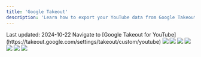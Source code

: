 ```yaml
---
title: 'Google Takeout'
description: 'Learn how to export your YouTube data from Google Takeout'
---
```


<Check>
Last updated: 2024-10-22
</Check>

<Steps>
  <Step title="Go to Google Takeout for YouTube">
    Navigate to [Google Takeout for YouTube](https://takeout.google.com/settings/takeout/custom/youtube)
    <Frame>
      <img src="/images/social-media/youtube/default/step1.png" />
    </Frame>
  </Step>
  <Step title="Click on 'Multiple Formats'">
    <Frame>
      <img src="/images/social-media/youtube/default/step2.png" />
    </Frame>
  </Step>
  <Step title="Select 'Choose JSON for the history format'">
    <Frame>
      <img src="/images/social-media/youtube/default/step3.png" />
    </Frame>
  </Step>
  <Step title="Select 'Continue' to go to the next step">
    <Frame>
      <img src="/images/social-media/youtube/default/step4.png" />
    </Frame>
  </Step>
  <Step title="Choose the filetype, frequency and destination, and click 'Create export'">
    <Frame>
      <img src="/images/social-media/youtube/default/step5.png" />
    </Frame>
  </Step>

  <Step title="You should see a confirmation like this and receive an email when it's ready.">
    <Frame>
      <img src="/images/social-media/youtube/default/step6.png" />
    </Frame>
  </Step>
  <Step title="You should receive an email that looks like this and may have to sign in to Drive to download the file">
    <Frame>
      <img src="/images/social-media/youtube/default/step7.png" />
    </Frame>
  </Step>
</Steps>